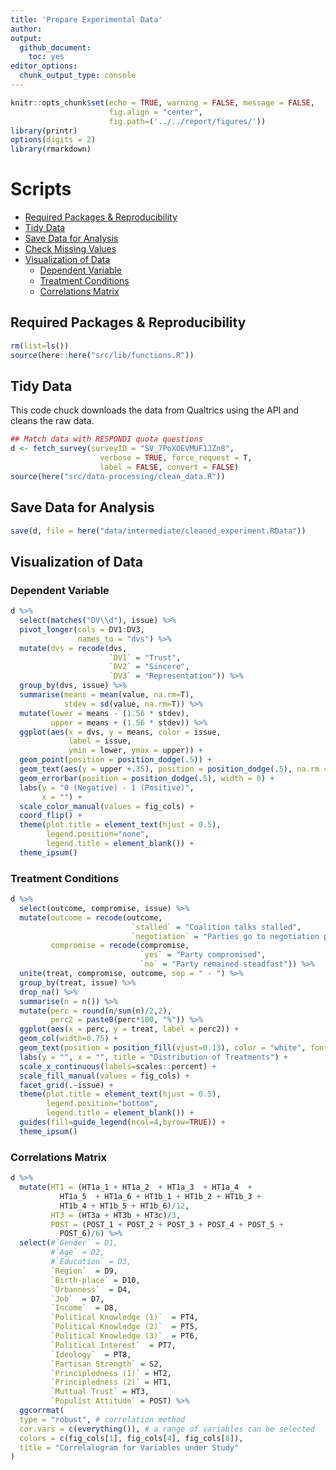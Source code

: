 ```yaml
---
title: 'Prepare Experimental Data'
author: 
output: 
  github_document:
    toc: yes
editor_options: 
  chunk_output_type: console
---
```


```r
knitr::opts_chunk$set(echo = TRUE, warning = FALSE, message = FALSE,
                      fig.align = "center",
                      fig.path=('../../report/figures/'))
library(printr)
options(digits = 2)
library(rmarkdown)
```

# Scripts
- [Required Packages &amp; Reproducibility](#required-packages-&amp;-reproducibility)
- [Tidy Data](#tidy-data)
- [Save Data for Analysis](#save-data-for-analysis)
- [Check Missing Values](#check-missing-values)
- [Visualization of Data](#visualization-of-data)
  - [Dependent Variable](#dependent-variable)
  - [Treatment Conditions](#treatment-conditions)
  - [Correlations Matrix](#correlations-matrix)

## Required Packages &amp; Reproducibility
```r
rm(list=ls())
source(here::here("src/lib/functions.R"))
```

## Tidy Data
This code chuck downloads the data from Qualtrics using the API and cleans the raw data.

```r
## Match data with RESPONDI quota questions
d <- fetch_survey(surveyID = "SV_7PoXOEVMUF1JZn8", 
                    verbose = TRUE, force_request = T,
                    label = FALSE, convert = FALSE)
source(here("src/data-processing/clean_data.R"))
```

## Save Data for Analysis
```r
save(d, file = here("data/intermediate/cleaned_experiment.RData"))
```

## Visualization of Data

### Dependent Variable
```r
d %>%
  select(matches("DV\\d"), issue) %>%
  pivot_longer(cols = DV1:DV3,
               names_to = "dvs") %>%
  mutate(dvs = recode(dvs,
                      `DV1` = "Trust",
                      `DV2` = "Sincere",
                      `DV3` = "Representation")) %>%
  group_by(dvs, issue) %>%
  summarise(means = mean(value, na.rm=T),
            stdev = sd(value, na.rm=T)) %>%
  mutate(lower = means - (1.56 * stdev),
         upper = means + (1.56 * stdev)) %>%
  ggplot(aes(x = dvs, y = means, color = issue,
             label = issue,
             ymin = lower, ymax = upper)) +
  geom_point(position = position_dodge(.5)) + 
  geom_text(aes(y = upper +.35), position = position_dodge(.5), na.rm = TRUE) +
  geom_errorbar(position = position_dodge(.5), width = 0) +
  labs(y = "0 (Negative) - 1 (Positive)", 
       x = "") +
  scale_color_manual(values = fig_cols) +
  coord_flip() +
  theme(plot.title = element_text(hjust = 0.5),
        legend.position="none",
        legend.title = element_blank()) +
  theme_ipsum()
```

### Treatment Conditions
```r
d %>%
  select(outcome, compromise, issue) %>%
  mutate(outcome = recode(outcome, 
                           `stalled` = "Coalition talks stalled", 
                           `negotiation` = "Parties go to negotiation phase"),
         compromise = recode(compromise,
                             `yes` = "Party compromised",
                             `no` = "Party remained steadfast")) %>%
  unite(treat, compromise, outcome, sep = " - ") %>%
  group_by(treat, issue) %>%
  drop_na() %>%
  summarise(n = n()) %>%
  mutate(perc = round(n/sum(n)/2,2),
         perc2 = paste0(perc*100, "%")) %>%
  ggplot(aes(x = perc, y = treat, label = perc2)) +
  geom_col(width=0.75) + 
  geom_text(position = position_fill(vjust=0.13), color = "white", fontface = "bold") +
  labs(y = "", x = "", title = "Distribution of Treatments") +
  scale_x_continuous(labels=scales::percent) +
  scale_fill_manual(values = fig_cols) +
  facet_grid(.~issue) +
  theme(plot.title = element_text(hjust = 0.5),
        legend.position="bottom",
        legend.title = element_blank()) +
  guides(fill=guide_legend(ncol=4,byrow=TRUE)) +
  theme_ipsum()
```


### Correlations Matrix
```r
d %>%
  mutate(HT1 = (HT1a_1 + HT1a_2  + HT1a_3  + HT1a_4  + 
           HT1a_5  + HT1a_6 + HT1b_1 + HT1b_2 + HT1b_3 + 
           HT1b_4 + HT1b_5 + HT1b_6)/12,
         HT3 = (HT3a + HT3b + HT3c)/3,
         POST = (POST_1 + POST_2 + POST_3 + POST_4 + POST_5 + 
           POST_6)/6) %>%
  select(#`Gender` = D1,
         #`Age` = D2,
         #`Education` = D3,
         `Region`  = D9,
         `Birth-place` = D10,
         `Urbanness`  = D4,
         `Job`  = D7,
         `Income`  = D8,
         `Political Knowledge (1)`  = PT4,
         `Political Knowledge (2)`  = PT5,
         `Political Knowledge (3)`  = PT6,
         `Political Interest`  = PT7,
         `Ideology`  = PT8,
         `Partisan Strength` = S2,
         `Principledness (1)` = HT2,
         `Principledness (2)` = HT1,
         `Muttual Trust` = HT3,
         `Populist Attitude` = POST) %>%
  ggcorrmat(
  type = "robust", # correlation method
  cor.vars = c(everything()), # a range of variables can be selected
  colors = c(fig_cols[1], fig_cols[4], fig_cols[8]),
  title = "Correlalogram for Variables under Study"
)
```
